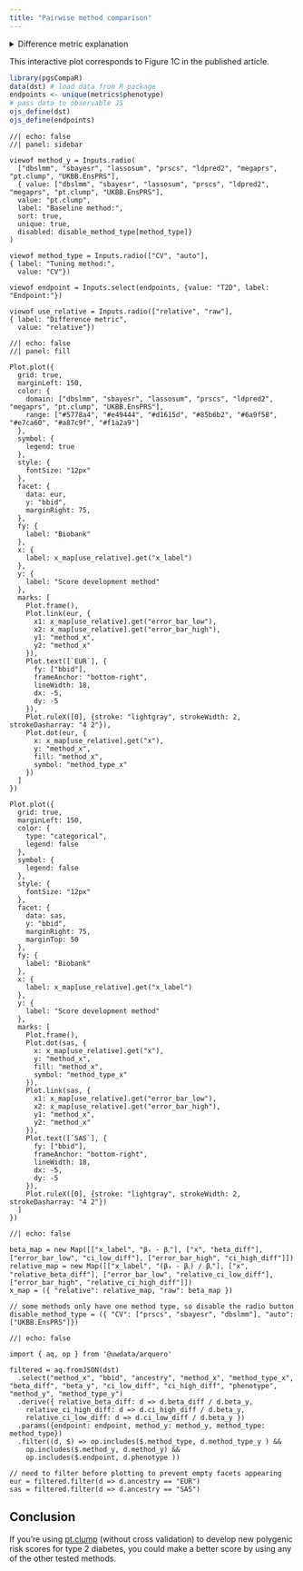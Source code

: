 ```yaml
---
title: "Pairwise method comparison"
---
```


<details>

<summary>Difference metric explanation</summary>

<p>Rather than comparing absolute method performance (see [effect sizes](effect-sizes.qmd)), here we compare PGS effect sizes β relative to each other. For this, a baseline PGS against which we compare (baseline method) has to be chosen.</p>

<p>For each PGS with effect size βₓ, we calculate the difference to the baseline method with effect size βᵧ. Confidence intervals are calculated adjusting for the correlation between PGS x and y. These confidence intervals form the basis of significance tests reported in the manuscript.</p>

<p>The "raw" differences (βₓ - βᵧ) are on the same scale as the original effect sizes. Relative differences ((βₓ - βᵧ) / βᵧ) are often reported in methods comparisons, as different phenotypes and target data may have different baseline performance.</p>

</details>

This interactive plot corresponds to Figure 1C in the published article.

```r
library(pgsCompaR)
data(dst) # load data from R package
endpoints <- unique(metrics$phenotype)
# pass data to observable JS
ojs_define(dst)
ojs_define(endpoints)
```

```ojs
//| echo: false
//| panel: sidebar

viewof method_y = Inputs.radio(
  ["dbslmm", "sbayesr", "lassosum", "prscs", "ldpred2", "megaprs", "pt.clump", "UKBB.EnsPRS"],
  { value: ["dbslmm", "sbayesr", "lassosum", "prscs", "ldpred2", "megaprs", "pt.clump", "UKBB.EnsPRS"],
  value: "pt.clump",
  label: "Baseline method:",
  sort: true, 
  unique: true,
  disabled: disable_method_type[method_type]}
)

viewof method_type = Inputs.radio(["CV", "auto"],
{ label: "Tuning method:",
  value: "CV"})
  
viewof endpoint = Inputs.select(endpoints, {value: "T2D", label: "Endpoint:"})

viewof use_relative = Inputs.radio(["relative", "raw"],
{ label: "Difference metric",
  value: "relative"})
```

```ojs
//| echo: false
//| panel: fill

Plot.plot({
  grid: true,
  marginLeft: 150,
  color: {
    domain: ["dbslmm", "sbayesr", "lassosum", "prscs", "ldpred2", "megaprs", "pt.clump", "UKBB.EnsPRS"],
    range: ["#5778a4", "#e49444", "#d1615d", "#85b6b2", "#6a9f58", "#e7ca60", "#a87c9f", "#f1a2a9"]
  },
  symbol: {
    legend: true
  },
  style: {
    fontSize: "12px"
  },
  facet: {
    data: eur, 
    y: "bbid",
    marginRight: 75,
  },
  fy: {
    label: "Biobank"
  },
  x: {
    label: x_map[use_relative].get("x_label")
  },
  y: {
    label: "Score development method"
  },
  marks: [
    Plot.frame(),
    Plot.link(eur, {
      x1: x_map[use_relative].get("error_bar_low"),
      x2: x_map[use_relative].get("error_bar_high"),
      y1: "method_x",
      y2: "method_x"
    }),
    Plot.text([`EUR`], {
      fy: ["bbid"],
      frameAnchor: "bottom-right",
      lineWidth: 18,
      dx: -5,
      dy: -5
    }),
    Plot.ruleX([0], {stroke: "lightgray", strokeWidth: 2, strokeDasharray: "4 2"}),
    Plot.dot(eur, {
      x: x_map[use_relative].get("x"),
      y: "method_x",
      fill: "method_x",
      symbol: "method_type_x"
    })
  ]
})

Plot.plot({
  grid: true,
  marginLeft: 150,
  color: {
    type: "categorical",
    legend: false
  },
  symbol: {
    legend: false
  },
  style: {
    fontSize: "12px"
  },
  facet: {
    data: sas, 
    y: "bbid",
    marginRight: 75,
    marginTop: 50
  },
  fy: {
    label: "Biobank"
  },
  x: {
    label: x_map[use_relative].get("x_label")
  },
  y: {
    label: "Score development method"
  },
  marks: [
    Plot.frame(),
    Plot.dot(sas, {
      x: x_map[use_relative].get("x"),
      y: "method_x",
      fill: "method_x",
      symbol: "method_type_x"
    }),
    Plot.link(sas, {
      x1: x_map[use_relative].get("error_bar_low"),
      x2: x_map[use_relative].get("error_bar_high"),
      y1: "method_x",
      y2: "method_x"
    }),
    Plot.text([`SAS`], {
      fy: ["bbid"],
      frameAnchor: "bottom-right",
      lineWidth: 18,
      dx: -5,
      dy: -5
    }),
    Plot.ruleX([0], {stroke: "lightgray", strokeWidth: 2, strokeDasharray: "4 2"})
  ]
}) 
```

```ojs
//| echo: false

beta_map = new Map([["x_label", "βₓ - βᵧ"], ["x", "beta_diff"], ["error_bar_low", "ci_low_diff"], ["error_bar_high", "ci_high_diff"]])
relative_map = new Map([["x_label", "(βₓ - βᵧ) / βᵧ"], ["x", "relative_beta_diff"], ["error_bar_low", "relative_ci_low_diff"], ["error_bar_high", "relative_ci_high_diff"]])
x_map = ({ "relative": relative_map, "raw": beta_map })

// some methods only have one method type, so disable the radio button
disable_method_type = ({ "CV": ["prscs", "sbayesr", "dbslmm"], "auto": ["UKBB.EnsPRS"]})
```

```ojs
//| echo: false

import { aq, op } from '@uwdata/arquero'

filtered = aq.fromJSON(dst)
  .select("method_x", "bbid", "ancestry", "method_x", "method_type_x", "beta_diff", "beta_y", "ci_low_diff", "ci_high_diff", "phenotype", "method_y", "method_type_y")
  .derive({ relative_beta_diff: d => d.beta_diff / d.beta_y,
    relative_ci_high_diff: d => d.ci_high_diff / d.beta_y,
    relative_ci_low_diff: d => d.ci_low_diff / d.beta_y })
  .params({endpoint: endpoint, method_y: method_y, method_type: method_type})
  .filter((d, $) => op.includes($.method_type, d.method_type_y ) &&
    op.includes($.method_y, d.method_y) &&
    op.includes($.endpoint, d.phenotype ))
  
// need to filter before plotting to prevent empty facets appearing
eur = filtered.filter(d => d.ancestry == "EUR")
sas = filtered.filter(d => d.ancestry == "SAS")
```

## Conclusion

If you're using [pt.clump](glossary.html) (without cross validation) to develop new polygenic risk scores for type 2 diabetes, you could make a better score by using any of the other tested methods.
